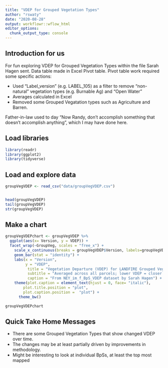 ```yaml
---
title: "VDEP for Grouped Vegetation Types"
author: "rswaty"
date: "2020-08-28"
output: workflowr::wflow_html
editor_options:
  chunk_output_type: console
---
```


## Introduction for us
For fun exploring VDEP for  Grouped Vegetation Types within the file Sarah Hagen sent.  Data table made in Excel Pivot table.  Pivot table work required some specific actions:

*  Used "Label_version" (e.g. LABEL_105) as a filter to remove "non-natural" vegetation types (e.g. Burnable Ag) and "Open Water"
*  Averages calculated in Excel
*  Removed some Grouped Vegatation types such as Agriculture and Barren.

Father-in-law used to day "Now Randy, don't accomplish something that doesn't accomplish anything", which I may have done here.


## Load libraries

```r
library(readr)
library(ggplot2)
library(tidyverse)
```

## Load and explore data

```r

groupVegVDEP <- read_csv("data/groupVegVDEP.csv")


head(groupVegVDEP)
tail(groupVegVDEP)
str(groupVegVDEP)
```



## Make a chart

```r

groupVegVDEPchart <- groupVegVDEP %>%
  ggplot(aes(x= Version, y = VDEP)) +
  facet_wrap(~GroupVeg, scales = "free_x") +
    scale_x_continuous(breaks = groupVegVDEP$Version, labels=groupVegVDEP$Version) +
    geom_bar(stat = "identity") +
    labs(x = "Version",
         y = "VDEP",
          title = "Vegetation Departure (VDEP) for LANDFIRE Grouped Vegetation Types",
          subtitle = "Averaged across all parcels; lower VDEP = closer to reference conditions",
          caption = "From NEY_im_f_BpS_VDEP dataset by Sarah Hagen") +
    theme(plot.caption = element_text(hjust = 0, face= "italic"), 
        plot.title.position = "plot", 
        plot.caption.position =  "plot") +
      theme_bw()

groupVegVDEPchart
```


## Quick Take Home Messages
* There are some Grouped Vegetation Types that show changed VDEP over time.  
* The changes may be at least partially driven by improvements in methodology.  
* Might be interesting to look at individual BpSs, at least the top most mapped





